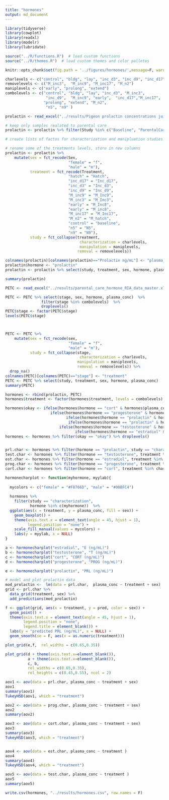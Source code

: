 ```yaml
---
title: "hormones"
output: md_document
---
```


```r
library(tidyverse)
library(cowplot)
library(readxl)
library(modelr)
library(lubridate)

source("../R/functions.R")  # load custom functions 
source("../R/themes.R")  # load custom themes and color palletes

knitr::opts_chunk$set(fig.path = '../figures/hormones/',message=F, warning=FALSE)
```

```r
charlevels <- c("control", "bldg", "lay", "inc_d3", "inc_d9", "inc_d17", "hatch", "n5", "n9" )
removelevels <- c("M_inc3",  "M_inc9", "M_inc17", "M_n2")
maniplevels <- c("early", "prolong", "extend")
combolevels <- c("control", "bldg", "lay", "inc_d3", "M_inc3",
                  "inc_d9",  "M_inc9", "early",  "inc_d17","M_inc17",  "hatch",
                 "prolong", "extend", "M_n2",
                  "n5", "n9" )
```

```r
prolactin <- read_excel("../results/Pigeon prolactin concentrations juil 2018.xlsx", sheet = 1)

# keep only samples realated to parental care
prolactin <- prolactin %>% filter(Study %in% c("Baseline", "ParentalCare"))

# create lists of factos for characterization and manipluation studies

# rename some of the treatments levels, store in new columns
prolactin <- prolactin %>%
    mutate(sex = fct_recode(Sex,
                            "female" = "f",
                            "male" = "m"),
           treatment = fct_recode(Treatment,
                            "hatch" = "Hatch",
                            "inc_d17" = "Inc_d17",
                            "inc_d3" = "Inc_d3",
                            "inc_d9" = "Inc_d9",
                            "M_inc9" = "M_Inc9",
                            "M_inc3" = "M_Inc3",
                            "early" = "M_Inc8",
                            "early" = "M_inc8",
                            "M_inc17" = "M_Inc17",
                            "M_n2" = "M_hatch",
                            "control" = "baseline",
                            "n5" = "N5", 
                            "n9" = "N9"),
           study = fct_collapse(treatment,
                                 characterization = charlevels,
                                 manipulation = maniplevels,
                                removal = removelevels))

colnames(prolactin)[colnames(prolactin)=="Prolactin ng/mL"] <- "plasma_conc"
prolactin$hormone <- "prolactin"
prolactin <- prolactin %>% select(study, treatment, sex, hormone, plasma_conc)   %>% drop_na()

summary(prolactin)
```


```r
PETC <- read_excel("../results/parental_care_hormone_RIA_data_master.xlsx", sheet = 2)

PETC <- PETC %>% select(stage, sex, hormone, plasma_conc)  %>%
                filter(stage %in% combolevels)  %>%
                droplevels()  
PETC$stage <- factor(PETC$stage)
levels(PETC$stage)



PETC <- PETC %>%
    mutate(sex = fct_recode(sex,
                            "female" = "f",
                            "male" = "m"),
           study = fct_collapse(stage,
                                 characterization = charlevels,
                                manipulation = maniplevels,
                                removal = removelevels)) %>% 
  drop_na()
colnames(PETC)[colnames(PETC)=="stage"] <- "treatment"
PETC <- PETC %>% select(study, treatment, sex, hormone, plasma_conc)
summary(PETC)
```


```r
hormones <- rbind(prolactin, PETC)
hormones$treatment <- factor(hormones$treatment, levels = combolevels)

hormones$okay <- ifelse(hormones$hormone == "cort" & hormones$plasma_conc > 30, "bad",
                    ifelse(hormones$hormone == "progesterone" & hormones$plasma_conc > 5, "bad", 
                           ifelse(hormones$hormone == "prolactin" & hormones$plasma_conc > 150, "bad", 
                            ifelse(hormones$hormone == "prolactin" & hormones$treatment == "control", "bad", 
                        ifelse(hormones$hormone == "testosterone" & hormones$sex == "female", "bad",
                               ifelse(hormones$hormone == "estradiol" & hormones$sex == "male", "bad", "okay"))))))
hormones <- hormones %>% filter(okay == "okay") %>% droplevels()


prl.char <- hormones %>% filter(hormone == "prolactin", study == "characterization")   %>%  droplevels()
test.char <- hormones %>% filter(hormone == "testosterone", treatment %in% charlevels)   %>%  droplevels()
est.char <- hormones %>% filter(hormone == "estradiol", treatment %in% charlevels)   %>%  droplevels()
prog.char <- hormones %>% filter(hormone == "progesterone", treatment %in% charlevels)   %>%  droplevels()
cort.char <- hormones %>% filter(hormone == "cort", treatment %in% charlevels)   %>%  droplevels()

```



```r

hormonecharplot <- function(myhormone, myylab){
  
  mycolors <- c("female" = "#F8766D", "male" = "#00BFC4")
  
  hormones %>% 
    filter(study == "characterization",
           hormone %in% c(myhormone))  %>% 
  ggplot(aes(x = treatment, y = plasma_conc, fill = sex)) +
    geom_boxplot() + 
    theme(axis.text.x = element_text(angle = 45, hjust = 1),
          legend.position = "none") +
    scale_fill_manual(values = mycolors) +
    labs(y = myylab, x = NULL) 
}

a <- hormonecharplot("estradiol", "E (ng/mL)")
b <- hormonecharplot("testosterone", "T (ng/mL)")
c <- hormonecharplot("cort", "CORT (ng/mL)")
d <- hormonecharplot("progesterone", "PROG (ng/mL)")

e <- hormonecharplot("prolactin", "PRL (ng/mL)")

# model and plot prolactin data
mod_prolactin <-  lm(data = prl.char,  plasma_conc ~ treatment + sex)
grid <- prl.char %>%
  data_grid(treatment, sex) %>%
  add_predictions(mod_prolactin) 

f <- ggplot(grid, aes(x = treatment, y = pred, color = sex)) +
  geom_point() + 
  theme(axis.text.x = element_text(angle = 45, hjust = 1),
        legend.position = "none",
        legend.title = element_blank()) +
  labs(y = "predicted PRL (ng/mL)", x = NULL) +
  geom_smooth(se = F, aes(x = as.numeric(treatment))) 

plot_grid(e,f,  rel_widths = c(0.65,0.35))

plot_grid(d + theme(axis.text.x=element_blank()),
          a + theme(axis.text.x=element_blank()),
          c, b, 
          rel_widths = c(0.65,0.35),
          rel_heights = c(0.45,0.55), ncol = 2)

```

```r
aov1 <- aov(data = prl.char, plasma_conc ~ treatment + sex)
aov1
summary(aov1)
TukeyHSD(aov1, which = "treatment")

aov2 <- aov(data = prog.char, plasma_conc ~ treatment + sex)
aov2
summary(aov2)

aov3 <- aov(data = cort.char, plasma_conc ~ treatment + sex)
aov3
summary(aov3)
TukeyHSD(aov3, which = "treatment")


aov4 <- aov(data = est.char, plasma_conc ~ treatment )
aov4
summary(aov4)
TukeyHSD(aov4, which = "treatment")

aov5 <- aov(data = test.char, plasma_conc ~ treatment )
aov5
summary(aov5)
```

```r
write.csv(hormones, "../results/hormones.csv", row.names = F)
```